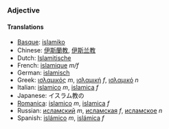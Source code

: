 ===Adjective===
<!-- capitalisation? -->

====Translations====
*[[Basque]]: [[islamiko]]
*Chinese: [[伊斯蘭教]], [[伊斯兰教]]
*Dutch: [[Islamitische]]
*French: [[islamique]] ''m/f''
*German: [[islamisch]]
*Greek: [[ισλαμικός]] ''m'', [[ισλαμική]] ''f'', [[ισλαμικό]] ''n''
*Italian: [[islamico]] ''m'', [[islamica]] ''f''
*Japanese: イスラム教の
*[[Romanica]]: [[islamico]] ''m'', [[islamica]] ''f''
*Russian: [[исламский]] ''m'', [[исламская]] ''f'', [[исламское]] ''n''
*Spanish: [[islámico]] ''m'', [[islámica]] ''f''
